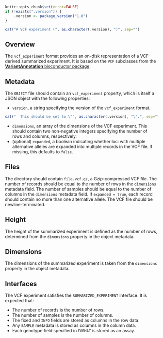 ```r
knitr::opts_chunk$set(error=FALSE)
if (!exists(".version")) {
    .version <- package_version("1.0")
}
```

```r
cat("# VCF experiment (", as.character(.version), ")", sep="")
```

## Overview

The `vcf_experiment` format provides an on-disk representation of a VCF-derived summarized experiment. 
It is based on the `VCF` subclasses from the [**VariantAnnotation** bioconductor package](https://bioconductor.org/packages/VariantAnnotation).

## Metadata

The `OBJECT` file should contain an `vcf_experiment` property, which is itself a JSON object with the following properties:

- `version`, a string specifying the version of the `vcf_experiment` format.
```r
cat("  This should be set to \"", as.character(.version), "\".", sep="")
```
- `dimensions`, an array of the dimensions of the VCF experiment.
  This should contain two non-negative integers specifying the number of rows and columns, respectively.
- (optional) `expanded`, a boolean indicating whether loci with multiple alternative alleles are expanded into multiple records in the VCF file.
  If missing, this defaults to `false`.

## Files

The directory should contain `file.vcf.gz`, a Gzip-compressed VCF file.
The number of records should be equal to the number of rows in the `dimensions` metadata field.
The number of samples should be equal to the number of columns in the `dimensions` metadata field.
If `expanded = true`, each record should contain no more than one alternative allele.
The VCF file should be newline-terminated.

## Height

The height of the summarized experiment is defined as the number of rows, determined from the `dimensions` property in the object metadata.

## Dimensions

The dimensions of the summarized experiment is taken from the `dimensions` property in the object metadata.

## Interfaces

The VCF experiment satisfies the `SUMMARIZED_EXPERIMENT` interface.
It is expected that:

- The number of records is the number of rows.
- The number of samples is the number of columns.
- The fixed and `INFO` fields are stored as columns in the row data.
- Any `SAMPLE` metadata is stored as columns in the column data.
- Each genotype field specified in `FORMAT` is stored as an assay.
